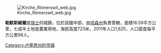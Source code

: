 [[Image:Kirche_Römerswil_web.jpg|right]]

'''勒默斯維爾'''是[[瑞士|瑞士]]的城鎮，位於該國中部，由[[琉森州|琉森州]]負責管轄，面積16.59平方公里，七成半土地是農業用地，海拔高度723米，2011年人口1,625，人口密度每平方公里98人。

{{Switzerland-geo-stub}}
[[Category:卢塞恩州的市镇|Category:卢塞恩州的市镇]]